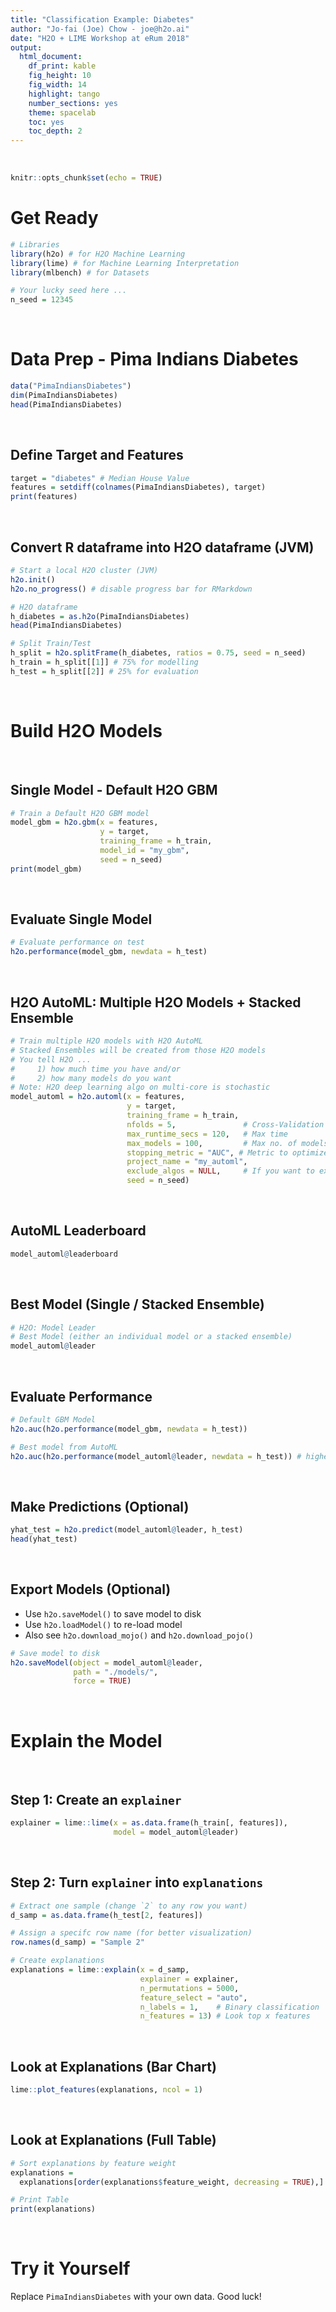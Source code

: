 ```yaml
---
title: "Classification Example: Diabetes"
author: "Jo-fai (Joe) Chow - joe@h2o.ai"
date: "H2O + LIME Workshop at eRum 2018"
output: 
  html_document: 
    df_print: kable
    fig_height: 10
    fig_width: 14
    highlight: tango
    number_sections: yes
    theme: spacelab
    toc: yes
    toc_depth: 2
---
```


<br>

```r
knitr::opts_chunk$set(echo = TRUE)
```

# Get Ready

```r
# Libraries
library(h2o) # for H2O Machine Learning
library(lime) # for Machine Learning Interpretation
library(mlbench) # for Datasets
```

```r
# Your lucky seed here ...
n_seed = 12345
```

<br>

# Data Prep - Pima Indians Diabetes

```r
data("PimaIndiansDiabetes")
dim(PimaIndiansDiabetes)
head(PimaIndiansDiabetes)
```

<br>

## Define Target and Features

```r
target = "diabetes" # Median House Value
features = setdiff(colnames(PimaIndiansDiabetes), target)
print(features)
```

<br>

## Convert R dataframe into H2O dataframe (JVM)

```r
# Start a local H2O cluster (JVM)
h2o.init()
h2o.no_progress() # disable progress bar for RMarkdown
```

```r
# H2O dataframe
h_diabetes = as.h2o(PimaIndiansDiabetes)
head(PimaIndiansDiabetes)
```

```r
# Split Train/Test
h_split = h2o.splitFrame(h_diabetes, ratios = 0.75, seed = n_seed)
h_train = h_split[[1]] # 75% for modelling
h_test = h_split[[2]] # 25% for evaluation
```

<br>

# Build H2O Models

<br>

## Single Model - Default H2O GBM

```r
# Train a Default H2O GBM model
model_gbm = h2o.gbm(x = features,
                    y = target,
                    training_frame = h_train,
                    model_id = "my_gbm",
                    seed = n_seed)
print(model_gbm)
```

<br>

## Evaluate Single Model

```r
# Evaluate performance on test
h2o.performance(model_gbm, newdata = h_test)
```

<br>

## H2O AutoML: Multiple H2O Models + Stacked Ensemble

```r
# Train multiple H2O models with H2O AutoML
# Stacked Ensembles will be created from those H2O models
# You tell H2O ...
#     1) how much time you have and/or 
#     2) how many models do you want
# Note: H2O deep learning algo on multi-core is stochastic
model_automl = h2o.automl(x = features,
                          y = target,
                          training_frame = h_train,
                          nfolds = 5,               # Cross-Validation
                          max_runtime_secs = 120,   # Max time
                          max_models = 100,         # Max no. of models
                          stopping_metric = "AUC", # Metric to optimize
                          project_name = "my_automl",
                          exclude_algos = NULL,     # If you want to exclude any algo 
                          seed = n_seed)
```

<br>

## AutoML Leaderboard

```r
model_automl@leaderboard
```

<br>

## Best Model (Single / Stacked Ensemble)

```r
# H2O: Model Leader
# Best Model (either an individual model or a stacked ensemble)
model_automl@leader
```

<br>

## Evaluate Performance

```r
# Default GBM Model
h2o.auc(h2o.performance(model_gbm, newdata = h_test))
```

```r
# Best model from AutoML
h2o.auc(h2o.performance(model_automl@leader, newdata = h_test)) # higher AUC = better
```

<br>

## Make Predictions (Optional)

```r
yhat_test = h2o.predict(model_automl@leader, h_test)
head(yhat_test)
```

<br>

## Export Models (Optional)

- Use `h2o.saveModel()` to save model to disk
- Use `h2o.loadModel()` to re-load model
- Also see `h2o.download_mojo()` and `h2o.download_pojo()`

```r
# Save model to disk
h2o.saveModel(object = model_automl@leader, 
              path = "./models/",
              force = TRUE)
```

<br>

# Explain the Model

<br>

## Step 1: Create an `explainer`

```r
explainer = lime::lime(x = as.data.frame(h_train[, features]),
                       model = model_automl@leader)
```

<br>

## Step 2: Turn `explainer` into `explanations`

```r
# Extract one sample (change `2` to any row you want)
d_samp = as.data.frame(h_test[2, features])
```

```r
# Assign a specifc row name (for better visualization)
row.names(d_samp) = "Sample 2" 
```

```r
# Create explanations
explanations = lime::explain(x = d_samp,
                             explainer = explainer,
                             n_permutations = 5000,
                             feature_select = "auto",
                             n_labels = 1,    # Binary classification
                             n_features = 13) # Look top x features
```

<br>

## Look at Explanations (Bar Chart)

```r
lime::plot_features(explanations, ncol = 1)
```

<br>

## Look at Explanations (Full Table)

```r
# Sort explanations by feature weight
explanations = 
  explanations[order(explanations$feature_weight, decreasing = TRUE),]
```

```r
# Print Table
print(explanations)
```

<br>

# Try it Yourself

Replace `PimaIndiansDiabetes` with your own data. Good luck!

<br>

